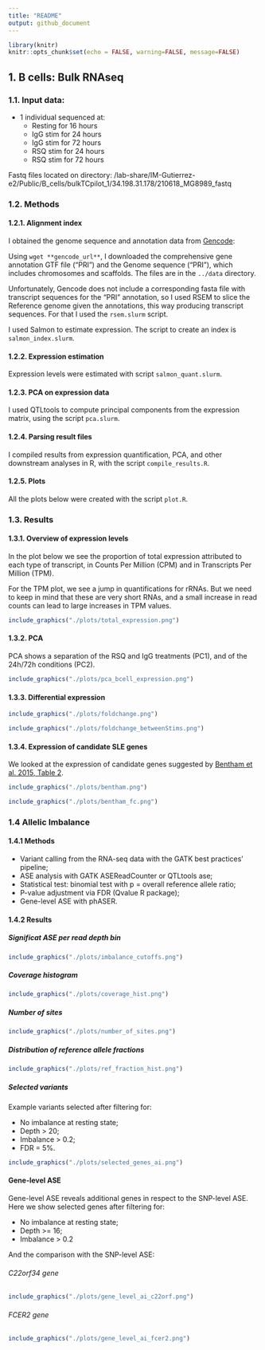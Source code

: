 ```yaml
---
title: "README"
output: github_document
---
```


```r
library(knitr)
knitr::opts_chunk$set(echo = FALSE, warning=FALSE, message=FALSE)
```


## 1. B cells: Bulk RNAseq

### 1.1. Input data:

- 1 individual sequenced at:
  - Resting for 16 hours
  - IgG stim for 24 hours
  - IgG stim for 72 hours
  - RSQ stim for 24 hours
  - RSQ stim for 72 hours
  
Fastq files located on directory:
/lab-share/IM-Gutierrez-e2/Public/B_cells/bulkTCpilot_1/34.198.31.178/210618_MG8989_fastq

### 1.2. Methods

#### 1.2.1. Alignment index

I obtained the genome sequence and annotation data from [Gencode](https://www.gencodegenes.org/human/release_38.html):

Using `wget **gencode_url**`, I downloaded the comprehensive gene annotation GTF file ("PRI") and the Genome sequence ("PRI"), which includes chromosomes and scaffolds. The files are in the `../data` directory.

Unfortunately, Gencode does not include a corresponding fasta file with transcript sequences for the "PRI" annotation, so I used RSEM to slice the Reference genome given the annotations, this way producing transcript sequences. For that I used the `rsem.slurm` script.

I used Salmon to estimate expression. The script to create an index is `salmon_index.slurm`.


#### 1.2.2. Expression estimation

Expression levels were estimated with script `salmon_quant.slurm`.

#### 1.2.3. PCA on expression data

I used QTLtools to compute principal components from the expression matrix, using the script `pca.slurm`.

#### 1.2.4. Parsing result files

I compiled results from expression quantification, PCA, and other downstream analyses in R, with the script `compile_results.R`.


#### 1.2.5. Plots

All the plots below were created with the script `plot.R`.


### 1.3. Results

#### 1.3.1. Overview of expression levels

In the plot below we see the proportion of total expression attributed to each type of transcript, in Counts Per Million (CPM) and in Transcripts Per Million (TPM).

For the TPM plot, we see a jump in quantifications for rRNAs. But we need to keep in mind that these are very short RNAs, and a small increase in read counts can lead to large increases in TPM values.

```r
include_graphics("./plots/total_expression.png")
```

#### 1.3.2. PCA

PCA shows a separation of the RSQ and IgG treatments (PC1), and of the 24h/72h conditions (PC2).

```r
include_graphics("./plots/pca_bcell_expression.png")
```

#### 1.3.3. Differential expression

```r
include_graphics("./plots/foldchange.png")
```

```r
include_graphics("./plots/foldchange_betweenStims.png")
```

#### 1.3.4. Expression of candidate SLE genes


We looked at the expression of candidate genes suggested by [Bentham et al. 2015, Table 2](http://www.nature.com/articles/ng.3434).

```r
include_graphics("./plots/bentham.png")
```

```r
include_graphics("./plots/bentham_fc.png")
```


### 1.4 Allelic Imbalance

#### 1.4.1 Methods

- Variant calling from the RNA-seq data with the GATK best practices' pipeline;
- ASE analysis with GATK ASEReadCounter or QTLtools ase;
- Statistical test: binomial test with p = overall reference allele ratio;
- P-value adjustment via FDR (Qvalue R package);
- Gene-level ASE with phASER.

#### 1.4.2 Results

##### Significat ASE per read depth bin

```r
include_graphics("./plots/imbalance_cutoffs.png")
```

##### Coverage histogram

```r
include_graphics("./plots/coverage_hist.png")
```

##### Number of sites

```r
include_graphics("./plots/number_of_sites.png")
```

##### Distribution of reference allele fractions

```r
include_graphics("./plots/ref_fraction_hist.png")
```

##### Selected variants

Example variants selected after filtering for:

- No imbalance at resting state;
- Depth > 20;
- Imbalance > 0.2;
- FDR = 5%.


```r
include_graphics("./plots/selected_genes_ai.png")
```

#### Gene-level ASE

Gene-level ASE reveals additional genes in respect to the SNP-level ASE. Here we show selected genes after filtering for:

- No imbalance at resting state;
- Depth >= 16;
- Imbalance > 0.2

And the comparison with the SNP-level ASE:

###### C22orf34 gene

```r
include_graphics("./plots/gene_level_ai_c22orf.png")
```

###### FCER2 gene

```r
include_graphics("./plots/gene_level_ai_fcer2.png")
```


